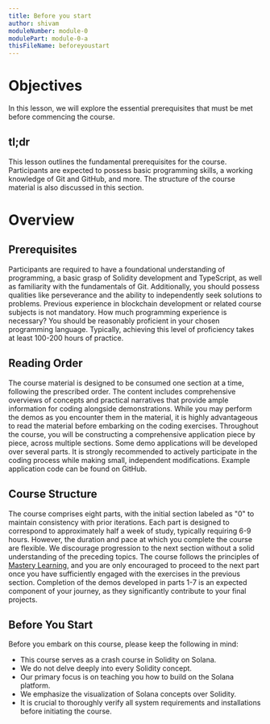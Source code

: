 ```yaml
---
title: Before you start
author: shivam
moduleNumber: module-0
modulePart: module-0-a
thisFileName: beforeyoustart
---
```


# **Objectives**

In this lesson, we will explore the essential prerequisites that must be met before commencing the course.

## **tl;dr**

This lesson outlines the fundamental prerequisites for the course. Participants are expected to possess basic programming skills, a working knowledge of Git and GitHub, and more. The structure of the course material is also discussed in this section.

# **Overview**

## **Prerequisites**

Participants are required to have a foundational understanding of programming, a basic grasp of Solidity development and TypeScript, as well as familiarity with the fundamentals of Git. Additionally, you should possess qualities like perseverance and the ability to independently seek solutions to problems.
Previous experience in blockchain development or related course subjects is not mandatory.
How much programming experience is necessary? You should be reasonably proficient in your chosen programming language. Typically, achieving this level of proficiency takes at least 100-200 hours of practice.

## **Reading Order**

The course material is designed to be consumed one section at a time, following the prescribed order. The content includes comprehensive overviews of concepts and practical narratives that provide ample information for coding alongside demonstrations. While you may perform the demos as you encounter them in the material, it is highly advantageous to read the material before embarking on the coding exercises.
Throughout the course, you will be constructing a comprehensive application piece by piece, across multiple sections. Some demo applications will be developed over several parts. It is strongly recommended to actively participate in the coding process while making small, independent modifications. Example application code can be found on GitHub.

## **Course Structure**

The course comprises eight parts, with the initial section labeled as "0" to maintain consistency with prior iterations. Each part is designed to correspond to approximately half a week of study, typically requiring 6-9 hours. However, the duration and pace at which you complete the course are flexible.
We discourage progression to the next section without a solid understanding of the preceding topics. The course follows the principles of [Mastery Learning](https://en.wikipedia.org/wiki/Mastery_learning), and you are only encouraged to proceed to the next part once you have sufficiently engaged with the exercises in the previous section.
Completion of the demos developed in parts 1-7 is an expected component of your journey, as they significantly contribute to your final projects.

## **Before You Start**

Before you embark on this course, please keep the following in mind:

- This course serves as a crash course in Solidity on Solana.
- We do not delve deeply into every Solidity concept.
- Our primary focus is on teaching you how to build on the Solana platform.
- We emphasize the visualization of Solana concepts over Solidity.
- It is crucial to thoroughly verify all system requirements and installations before initiating the course.